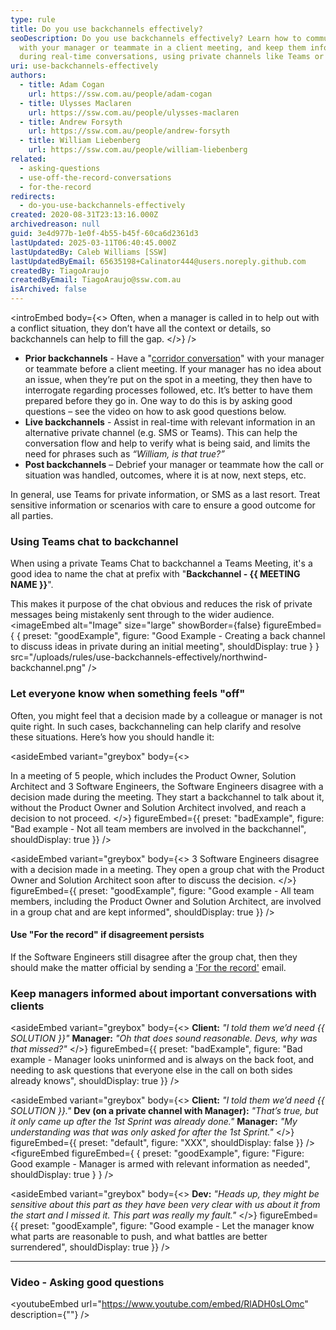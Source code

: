 ```yaml
---
type: rule
title: Do you use backchannels effectively?
seoDescription: Do you use backchannels effectively? Learn how to communicate
  with your manager or teammate in a client meeting, and keep them informed
  during real-time conversations, using private channels like Teams or SMS.
uri: use-backchannels-effectively
authors:
  - title: Adam Cogan
    url: https://ssw.com.au/people/adam-cogan
  - title: Ulysses Maclaren
    url: https://ssw.com.au/people/ulysses-maclaren
  - title: Andrew Forsyth
    url: https://ssw.com.au/people/andrew-forsyth
  - title: William Liebenberg
    url: https://ssw.com.au/people/william-liebenberg
related:
  - asking-questions
  - use-off-the-record-conversations
  - for-the-record
redirects:
  - do-you-use-backchannels-effectively
created: 2020-08-31T23:13:16.000Z
archivedreason: null
guid: 3e4d977b-1e0f-4b55-b45f-60ca6d2361d3
lastUpdated: 2025-03-11T06:40:45.000Z
lastUpdatedBy: Caleb Williams [SSW]
lastUpdatedByEmail: 65635198+Calinator444@users.noreply.github.com
createdBy: TiagoAraujo
createdByEmail: TiagoAraujo@ssw.com.au
isArchived: false
---
```

<introEmbed
  body={<>
Often, when a manager is called in to help out with a conflict situation, they don’t have all the context or details, so backchannels can help to fill the gap.
  </>}
/>
* **Prior backchannels** - Have a "[corridor conversation](/corridor-conversations)" with your manager or teammate before a client meeting. If your manager has no idea about an issue, when they’re put on the spot in a meeting, they then have to interrogate regarding processes followed, etc. It’s better to have them prepared before they go in. One way to do this is by asking good questions – see the video on how to ask good questions below.
* **Live backchannels** - Assist in real-time with relevant information in an alternative private channel (e.g. SMS or Teams). This can help the conversation flow and help to verify what is being said, and limits the need for phrases such as *“William, is that true?”*
* **Post backchannels** – Debrief your manager or teammate how the call or situation was handled, outcomes, where it is at now, next steps, etc.

In general, use Teams for private information, or SMS as a last resort. Treat sensitive information or scenarios with care to ensure a good outcome for all parties.

### Using Teams chat to backchannel

When using a private Teams Chat to backchannel a Teams Meeting, it's a good idea to name the chat at prefix with "**Backchannel - &#123;&#123; MEETING NAME &#125;&#125;**".

This makes it purpose of the chat obvious and reduces the risk of private messages being mistakenly sent through to the wider audience.
<imageEmbed
  alt="Image"
  size="large"
  showBorder={false}
  figureEmbed={ {
    preset: "goodExample",
    figure: "Good Example - Creating a back channel to discuss ideas in private during an initial meeting",
    shouldDisplay: true
  } }
  src="/uploads/rules/use-backchannels-effectively/northwind-backchannel.png"
/>

### Let everyone know when something feels "off"

Often, you might feel that a decision made by a colleague or manager is not quite right. In such cases, backchanneling can help clarify and resolve these situations. Here’s how you should handle it:

<asideEmbed
  variant="greybox"
  body={<>
    
In a meeting of 5 people, which includes the Product Owner, Solution Architect and 3 Software Engineers, the Software Engineers disagree with a decision made during the meeting. They start a backchannel to talk about it, without the Product Owner and Solution Architect involved, and reach a decision to not proceed.
  </>}
  figureEmbed={{
    preset: "badExample",
    figure: "Bad example - Not all team members are involved in the backchannel",
    shouldDisplay: true
  }}
/>

<asideEmbed
  variant="greybox"
  body={<>
    3 Software Engineers disagree with a decision made in a meeting. They open a group chat with the Product Owner and Solution Architect soon after to discuss the decision.
  </>}
  figureEmbed={{
    preset: "goodExample",
    figure: "Good example - All team members, including the Product Owner and Solution Architect, are involved in a group chat and are kept informed",
    shouldDisplay: true
  }}
/>

#### Use "For the record" if disagreement persists

If the Software Engineers still disagree after the group chat, then they should make the matter official by sending a ['For the record'](/for-the-record) email.

### Keep managers informed about important conversations with clients

<asideEmbed
  variant="greybox"
  body={<>
    **Client:** *"I told them we’d need &#123;&#123; SOLUTION &#125;&#125;"*
**Manager:** *"Oh that does sound reasonable. Devs, why was that missed?"*
  </>}
  figureEmbed={{
    preset: "badExample",
    figure: "Bad example - Manager looks uninformed and is always on the back foot, and needing to ask questions that everyone else in the call on both sides already knows",
    shouldDisplay: true
  }}
/>

<asideEmbed
  variant="greybox"
  body={<>
    **Client:** *"I told them we’d need &#123;&#123; SOLUTION &#125;&#125;."*
**Dev (on a private channel with Manager):** *"That’s true, but it only came up after the 1st Sprint was already done."*
**Manager:** *"My understanding was that was only asked for after the 1st Sprint."*
  </>}
  figureEmbed={{
    preset: "default",
    figure: "XXX",
    shouldDisplay: false
  }}
/>
<figureEmbed figureEmbed={ {
  preset: "goodExample",
  figure: "Figure: Good example - Manager is armed with relevant information as needed",
  shouldDisplay: true
} } />



<asideEmbed
  variant="greybox"
  body={<>
    **Dev:** *"Heads up, they might be sensitive about this part as they have been very clear with us about it from the start and I missed it. This part was really my fault."*
  </>}
  figureEmbed={{
    preset: "goodExample",
    figure: "Good example - Let the manager know what parts are reasonable to push, and what battles are better surrendered",
    shouldDisplay: true
  }}
/>


- - -

### Video - Asking good questions

<youtubeEmbed url="https://www.youtube.com/embed/RlADH0sLOmc" description={""} />
